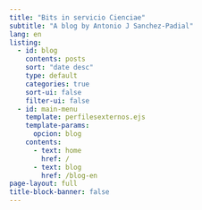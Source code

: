 ```yaml
---
title: "Bits in servicio Cienciae"
subtitle: "A blog by Antonio J Sanchez-Padial"
lang: en
listing:
  - id: blog
    contents: posts
    sort: "date desc"
    type: default
    categories: true
    sort-ui: false
    filter-ui: false
  - id: main-menu
    template: perfilesexternos.ejs
    template-params:
      opcion: blog
    contents:
      - text: home
        href: /
      - text: blog
        href: /blog-en
page-layout: full
title-block-banner: false
---
```


::: {#main-menu}
:::
